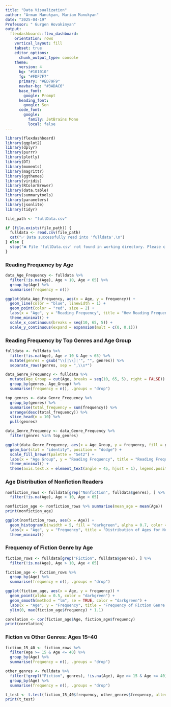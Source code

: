 ---
title: "Data Visualization"
author: "Arman Manukyan, Mariam Manukyan"
date: "2025-04-19"
Professor: " Gurgen Hovakimyan"
output:
  flexdashboard::flex_dashboard:
    orientation: rows
    vertical_layout: fill
    tabset: true
    editor_options:
      chunk_output_type: console
    theme:
      version: 4
      bg: "#101010"
      fg: "#FDF7F7"
      primary: "#ED79F9"
      navbar-bg: "#3ADAC6"
      base_font:
        google: Prompt
      heading_font:
        google: Sen
      code_font:
        google:
          family: JetBrains Mono
          local: false
---

```{r setup, include=FALSE}
library(flexdashboard)
library(ggplot2)
library(dplyr)
library(purrr)
library(plotly)
library(DT)
library(moments)
library(magrittr)
library(ggthemes)
library(viridis)
library(RColorBrewer)
library(data.table)
library(summarytools)
library(parameters)
library(jsonlite)
library(tidyr)
``` 

```{r data_load}
file_path <- "fullData.csv"

if (file.exists(file_path)) {
  fulldata <- read.csv(file_path)
  cat("✅ Data successfully read into 'fulldata'.\n")
} else {
  stop("❌ File 'fullData.csv' not found in working directory. Please check the file path.")
}
``` 


### Reading Frequency by Age

```{r}
data_Age_Frequency <- fulldata %>%
  filter(!is.na(Age), Age > 10, Age < 65) %>%
  group_by(Age) %>%
  summarise(frequency = n())

ggplot(data_Age_Frequency, aes(x = Age, y = frequency)) +
  geom_line(color = "blue", linewidth = 1) +
  geom_point(color = "red", size = 2) +
  labs(x = "Age", y = "Reading Frequency", title = "How Reading Frequency Changes with Age") +
  theme_minimal() +
  scale_x_continuous(breaks = seq(10, 65, 5)) +
  scale_y_continuous(expand = expansion(mult = c(0, 0.1)))
```

### Reading Frequency by Top Genres and Age Group

```{r}
fulldata <- fulldata %>%
  filter(!is.na(Age), Age > 10 & Age < 65) %>%
  mutate(genres = gsub("\\[|\\]|'", "", genres)) %>%
  separate_rows(genres, sep = ",\\s*")

data_Genre_Frequency <- fulldata %>%
  mutate(Age_Group = cut(Age, breaks = seq(10, 65, 5), right = FALSE)) %>%
  group_by(genres, Age_Group) %>%
  summarise(frequency = n(), .groups = "drop")

top_genres <- data_Genre_Frequency %>%
  group_by(genres) %>%
  summarise(total_frequency = sum(frequency)) %>%
  arrange(desc(total_frequency)) %>%
  slice_head(n = 10) %>%
  pull(genres)

data_Genre_Frequency <- data_Genre_Frequency %>%
  filter(genres %in% top_genres)

ggplot(data_Genre_Frequency, aes(x = Age_Group, y = frequency, fill = genres)) +
  geom_bar(stat = "identity", position = "dodge") +
  scale_fill_brewer(palette = "Set2") +
  labs(x = "Age Group", y = "Reading Frequency", title = "Reading Frequency by Top Genres and Age Group") +
  theme_minimal() +
  theme(axis.text.x = element_text(angle = 45, hjust = 1), legend.position = "bottom")
```

### Age Distribution of Nonfiction Readers

```{r}
nonfiction_rows <- fulldata[grep("Nonfiction", fulldata$genres), ] %>%
  filter(!is.na(Age), Age > 10, Age < 65)

nonfiction_age <- nonfiction_rows %>% summarise(mean_age = mean(Age))
print(nonfiction_age)

ggplot(nonfiction_rows, aes(x = Age)) +
  geom_histogram(binwidth = 5, fill = "darkgreen", alpha = 0.7, color = "black") +
  labs(x = "Age", y = "Frequency", title = "Distribution of Ages for Nonfiction Readers") +
  theme_minimal()
```

### Frequency of Fiction Genre by Age

```{r}
fiction_rows <- fulldata[grep("Fiction", fulldata$genres), ] %>%
  filter(!is.na(Age), Age > 10, Age < 65)

fiction_age <- fiction_rows %>%
  group_by(Age) %>%
  summarise(frequency = n(), .groups = "drop")

ggplot(fiction_age, aes(x = Age, y = frequency)) +
  geom_point(alpha = 0.5, color = "darkgreen") +
  geom_smooth(method = "lm", se = TRUE, color = "darkgreen") +
  labs(x = "Age", y = "Frequency", title = "Frequency of Fiction Genre by Age") +
  ylim(0, max(fiction_age$frequency) * 1.1)
```

```{r}
corelation <- cor(fiction_age$Age, fiction_age$frequency)
print(corelation)
```

### Fiction vs Other Genres: Ages 15–40

```{r}
fiction_15_40 <- fiction_rows %>%
  filter(Age >= 15 & Age <= 40) %>%
  group_by(Age) %>%
  summarise(frequency = n(), .groups = "drop")

other_genres <- fulldata %>%
  filter(!grepl("Fiction", genres), !is.na(Age), Age >= 15 & Age <= 40) %>%
  group_by(Age) %>%
  summarise(frequency = n(), .groups = "drop")

t_test <- t.test(fiction_15_40$frequency, other_genres$frequency, alternative = "greater")
print(t_test)
```
